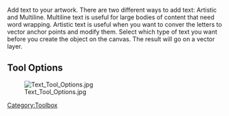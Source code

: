 {{ToolIcon|text}}

Add text to your artwork. There are two different ways to add text: Artistic and Multiline. Multiline text is useful for large bodies of content that need word wrapping. Artistic text is useful when you want to conver the letters to vector anchor points and modify them. Select which type of text you want before you create the object on the canvas. The result will go on a vector layer.

{{Info| Currently the text tool is in for a full overhaul. So we are waiting for these changes to land till we write proper docs.}}

==Tool Options==
[[File:Text Tool Options.jpg ]]


[[Category:Toolbox]]
